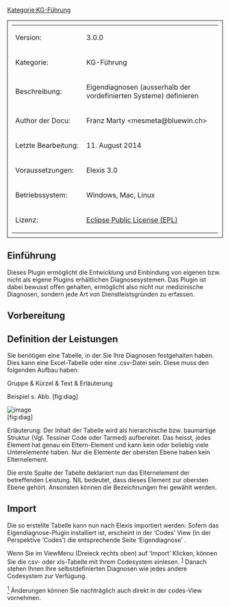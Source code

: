[[Kategorie:KG-Führung]]
<table style="width:100%; border: 1px solid; padding: 10px">
	
	<tr>
		<td>Version:</td>
		<td>3.0.0</td> 		
	</tr>
	<tr>
		<td style="width:150px;">Kategorie:</td>
		<td>KG-Führung</td>
	</tr>
	<tr>
		<td>Beschreibung:</td>
		<td>Eigendiagnosen (ausserhalb der vordefinierten Systeme) definieren</td>
	</tr>
	<tr>
		<td>Author der Docu:</td>
		<td>Franz Marty <mesmeta@bluewin.ch></td>
	</tr>
	<tr>
		<td>Letzte Bearbeitung:</td>
		<td>11. August 2014</td>
	</tr>
	<tr>
		<td>Voraussetzungen:</td>
		<td>Elexis 3.0</td>
	</tr>
	<tr>
		<td>Betriebssystem:</td>
		<td>Windows, Mac, Linux</td>
	</tr>
	<tr>
		<td>Lizenz:</td>
		<td>[http://www.eclipse.org/legal/epl-v10.html Eclipse Public License (EPL)]</td>
	</tr>
</table>
== Einführung ==

Dieses Plugin ermöglicht die Entwicklung und Einbindung von eigenen bzw. nicht als eigene Plugins erhältlichen Diagnosesystemen. Das Plugin ist dabei bewusst offen gehalten, ermöglicht also nicht nur medizinische Diagnosen, sondern jede Art von Dienstleistsgründen zu erfassen.

== Vorbereitung ==

== Definition der Leistungen ==

Sie benötigen eine Tabelle, in der Sie Ihre Diagnosen festgehalten haben. Dies kann eine Excel-Tabelle oder eine .csv-Datei sein. Diese muss den folgenden Aufbau haben:

; Gruppe &amp; Kürzel &amp; Text &amp; Erläuterung

Beispiel s. Abb. [fig:diag]

[[Image:diagnose_1.png|image]]<br />
 [fig:diag]

Erläuterung: Der Inhalt der Tabelle wird als hierarchische bzw. baumartige Struktur (Vgl. Tessiner Code oder Tarmed) aufbereitet. Das heisst, jedes Element hat genau ein Eltern-Element und kann kein oder beliebig viele Unterelemente haben. Nur die Elemente der obersten Ebene haben kein Elternelement.

Die erste Spalte der Tabelle deklariert nun das Elternelement der betreffenden Leistung. NIL bedeutet, dass dieses Element zur obersten Ebene gehört. Ansonsten können die Bezeichnungen frei gewählt werden.

== Import ==

Die so erstellte Tabelle kann nun nach Elexis importiert werden: Sofern das Eigendiagnose-Plugin installiert ist, erscheint in der ‘Codes’ View (in der Perspektive ‘Codes’) die entsprechende Seite ‘Eigendiagnose’ .

Wenn Sie im ViewMenu (Dreieck rechts oben) auf ‘Import’ Klicken, können Sie die csv- oder xls-Tabelle mit Ihrem Codesystem einlesen. <sup>[[#fn1|1]]</sup> Danach stehen Ihnen Ihre selbstdefinierten Diagnosen wie jedes andere Codesystem zur Verfügung.

[[#fnr1|<sup>1</sup>]] Änderungen können Sie nachträglich auch direkt in der codes-View vornehmen.